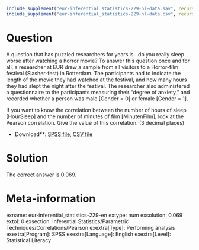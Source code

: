 ```r
include_supplement("eur-inferential_statistics-229-nl-data.sav", recursive = TRUE)
include_supplement("eur-inferential_statistics-229-nl-data.csv", recursive = TRUE)
```

Question
========
A question that has puzzled researchers for years is...do you really sleep worse after watching a horror movie? To answer this question once and for all, a researcher at EUR drew a sample from all visitors to a Horror-film festival (Slasher-fest) in Rotterdam.  The participants had to indicate the length of the movie they had watched at the festival, and how many hours they had slept the night after the festival. The researcher also administered a questionnaire to the participants measuring their "degree of anxiety," and recorded whether a person was male [Gender = 0] or female [Gender = 1].

If you want to know the correlation between the number of hours of sleep [HourSleep] and the number of minutes of film [MinutenFilm], look at the Pearson correlation. Give the value of this correlation. (3 decimal places)

* Download**: [SPSS file](eur-inferential_statistics-229-nl-data.sav), [CSV file](eur-inferential_statistics-229-nl-data.csv)


Solution
========
The correct answer is 0.069.

Meta-information
================
exname: eur-inferential_statistics-229-en
extype: num
exsolution: 0.069
extol: 0
exsection: Inferential Statistics/Parametric Techniques/Correlations/Pearson
exextra[Type]: Performing analysis
exextra[Program]: SPSS
exextra[Language]: English
exextra[Level]: Statistical Literacy
